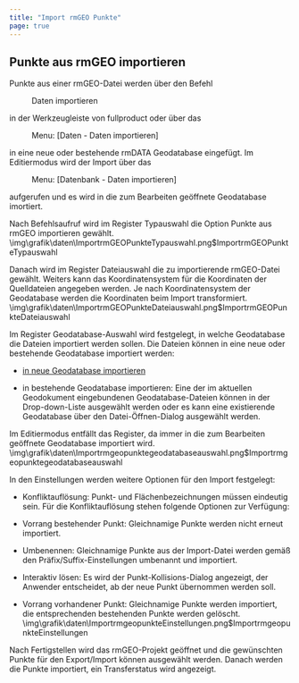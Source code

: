 ```yaml
---
title: "Import rmGEO Punkte"
page: true
---
```

## Punkte aus rmGEO importieren

Punkte aus einer rmGEO-Datei werden &#252;ber den Befehl  <Menu>Daten importieren</Menu>  in der Werkzeugleiste von  <Placeholder>fullproduct</Placeholder> oder &#252;ber das  <Menu> Menu: [Daten - Daten importieren] </Menu>  in eine neue oder bestehende rmDATA Geodatabase eingef&#252;gt.
Im Editiermodus wird der Import &#252;ber das  <Menu> Menu: [Datenbank - Daten importieren] </Menu>  aufgerufen und es wird in die zum Bearbeiten ge&#246;ffnete Geodatabase imortiert.

Nach Befehlsaufruf wird im Register  <Border>Typauswahl</Border>  die Option 
 <Border>Punkte aus rmGEO importieren</Border> 
gew&#228;hlt.<Image>\img\grafik\daten\ImportrmGEOPunkteTypauswahl.png$ImportrmGEOPunkteTypauswahl</Image>

Danach wird im Register  <Border>Dateiauswahl</Border>  die zu importierende rmGEO-Datei gew&#228;hlt.
Weiters kann das Koordinatensystem f&#252;r die Koordinaten der Quelldateien angegeben werden. Je nach Koordinatensystem der Geodatabase werden die Koordinaten beim Import transformiert.<Image>\img\grafik\daten\ImportrmGEOPunkteDateiauswahl.png$ImportrmGEOPunkteDateiauswahl</Image>

Im Register  <Border>Geodatabase-Auswahl</Border>  wird festgelegt, in welche Geodatabase die Dateien importiert werden sollen. Die Dateien k&#246;nnen in eine neue oder bestehende Geodatabase importiert werden:

- [in neue Geodatabase importieren](../datenquellenmanager/neuegeodbanlegen)

- in bestehende Geodatabase importieren: Eine der im aktuellen Geodokument eingebundenen Geodatabase-Dateien k&#246;nnen in der Drop-down-Liste ausgew&#228;hlt werden oder es kann eine existierende Geodatabase &#252;ber den Datei-&#214;ffnen-Dialog ausgew&#228;hlt werden.



<Success>
Im Editiermodus entf&#228;llt das Register, da immer in die zum Bearbeiten ge&#246;ffnete Geodatabase importiert wird.
</Success><Image>\img\grafik\daten\Importrmgeopunktegeodatabaseauswahl.png$Importrmgeopunktegeodatabaseauswahl</Image>

In den  <Border>Einstellungen</Border>  werden weitere Optionen f&#252;r den Import festgelegt:

- Konfliktaufl&#246;sung: Punkt- und Fl&#228;chenbezeichnungen m&#252;ssen eindeutig sein. F&#252;r die Konfliktaufl&#246;sung stehen folgende Optionen zur Verf&#252;gung:

- Vorrang bestehender Punkt: Gleichnamige Punkte werden nicht erneut importiert.

- Umbenennen: Gleichnamige Punkte aus der Import-Datei werden gem&#228;&#223; den Pr&#228;fix/Suffix-Einstellungen umbenannt und importiert.

- Interaktiv l&#246;sen: Es wird der Punkt-Kollisions-Dialog angezeigt, der Anwender entscheidet, ab der neue Punkt &#252;bernommen werden soll.

- Vorrang vorhandener Punkt: Gleichnamige Punkte werden importiert, die entsprechenden bestehenden Punkte werden gel&#246;scht.<Image>\img\grafik\daten\ImportrmgeopunkteEinstellungen.png$ImportrmgeopunkteEinstellungen</Image>

Nach  <Border>Fertigstellen</Border>  wird das rmGEO-Projekt ge&#246;ffnet und die gew&#252;nschten Punkte f&#252;r den Export/Import k&#246;nnen ausgew&#228;hlt werden. 
Danach werden die Punkte importiert, ein Transferstatus wird angezeigt.